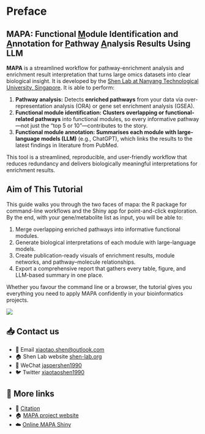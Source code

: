 # Preface {.unnumbered}

## MAPA: Functional [M]{.underline}odule Identification and [A]{.underline}nnotation for [P]{.underline}athway [A]{.underline}nalysis Results Using LLM

**MAPA** is a streamlined workflow for pathway-enrichment analysis and enrichment result interpretation that turns large omics datasets into clear biological insight. It is developed by the [Shen Lab at Nanyang Technological University, Singapore](https://www.shen-lab.org/). It is able to perform:

1.  **Pathway analysis:** Detects **enriched pathways** from your data via over-representation analysis (ORA) or gene set enrichment analysis (GSEA).
2.  **Functional module identification: Clusters overlapping or functional-related pathways** into functional modules, so every informative pathway—not just the "top 5 or 10"—contributes to the story.
3.  **Functional module annotation: Summarises each module with large-language models (LLM)** (e.g., ChatGPT), which links the results to the latest findings in literature from PubMed.

This tool is a streamlined, reproducible, and user-friendly workflow that reduces redundancy and delivers biologically meaningful interpretations for enrichment results.

## Aim of This Tutorial

This guide walks you through the two faces of mapa: the R package for command-line workflows and the Shiny app for point-and-click exploration. By the end, with your gene/metabolite list as input, you will be able to:

1.  Merge overlapping enriched pathways into informative functional modules.
2.  Generate biological interpretations of each module with large-language models.
3.  Create publication-ready visuals of enrichment results, module networks, and pathway–molecule relationships.
4.  Export a comprehensive report that gathers every table, figure, and LLM-based summary in one place.

Whether you favour the command line or a browser, the tutorial gives you everything you need to apply MAPA confidently in your bioinformatics projects.

![](images/shen_lab_logo.png)

## 📥 Contact us

-   📩 Email [xiaotao.shen\@outlook.com](xiaotao.shen@outlook.com)
-   🏠 Shen Lab website [shen-lab.org](https://www.shen-lab.org/)
-   💬 WeChat [jaspershen1990](https://jaspershen.github.io/image/wechat_QR.jpg)
-   🐦 Twitter [xiaotaoshen1990](https://twitter.com/xiaotaoshen1990)

## 🔗 More links

-   📖 [Citation](https://www.shen-lab.org/mapa-website/)
-   🏠 [MAPA project website](https://www.shen-lab.org/mapa-website/)
-   ☁️ [Online MAPA Shiny](https://mapashiny.jaspershenlab.com/)
